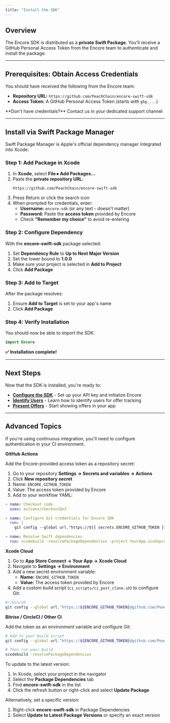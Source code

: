```yaml
---
title: "Install the SDK"
---
```


## Overview

The Encore SDK is distributed as a **private Swift Package**. You'll receive a GitHub Personal Access Token from the Encore team to authenticate and install the package.

---

## Prerequisites: Obtain Access Credentials

You should have received the following from the Encore team:

- **Repository URL:** `https://github.com/PeachChain/encore-swift-sdk`
- **Access Token:** A GitHub Personal Access Token (starts with `ghp_...`)

<Note>
**Don't have credentials?** Contact us in your dedicated support channel  
</Note>


---

## Install via Swift Package Manager

Swift Package Manager is Apple's official dependency manager integrated into Xcode.

### Step 1: Add Package in Xcode

1. In **Xcode**, select **File ▸ Add Packages...**
2. Paste the **private repository URL**:
   ```
   https://github.com/PeachChain/encore-swift-sdk
   ```
3. Press Return or click the search icon
4. When prompted for credentials, enter:
   - **Username:** `encore-sdk` (or any text - doesn't matter)
   - **Password:** Paste the **access token** provided by Encore
   - Check **"Remember my choice"** to avoid re-entering

### Step 2: Configure Dependency

With the **encore-swift-sdk** package selected:

1. Set **Dependency Rule** to **Up to Next Major Version**
2. Set the lower bound to **1.0.0**
3. Make sure your project is selected in **Add to Project**
4. Click **Add Package**

### Step 3: Add to Target

After the package resolves:

1. Ensure **Add to Target** is set to your app's name
2. Click **Add Package**

### Step 4: Verify Installation

You should now be able to import the SDK:

```swift
import Encore
```

**✅ Installation complete!** 

---

## Next Steps

Now that the SDK is installed, you're ready to:

- **[Configure the SDK](./configure)** - Set up your API key and initialize Encore
- **[Identify Users](./user-management)** - Learn how to identify users for offer tracking
- **[Present Offers](./present-offers)** - Start showing offers in your app

---

## Advanced Topics

<Accordion title="CI/CD Configuration">

If you're using continuous integration, you'll need to configure authentication in your CI environment.

**GitHub Actions**

Add the Encore-provided access token as a repository secret:

1. Go to your repository **Settings → Secrets and variables → Actions**
2. Click **New repository secret**
3. Name: `ENCORE_GITHUB_TOKEN`
4. Value: The access token provided by Encore
5. Add to your workflow YAML:

```yaml
- name: Checkout code
  uses: actions/checkout@v3

- name: Configure Git credentials for Encore SDK
  run: |
    git config --global url."https://${{ secrets.ENCORE_GITHUB_TOKEN }}@github.com/PeachChain/".insteadOf "https://github.com/PeachChain/"

- name: Resolve Swift dependencies
  run: xcodebuild -resolvePackageDependencies -project YourApp.xcodeproj
```

**Xcode Cloud**

1. Go to **App Store Connect → Your App → Xcode Cloud**
2. Navigate to **Settings → Environment**
3. Add a new secret environment variable:
   - **Name:** `ENCORE_GITHUB_TOKEN`
   - **Value:** The access token provided by Encore
4. Add a custom build script (`ci_scripts/ci_post_clone.sh`) to configure Git:

```bash
#!/bin/sh
git config --global url."https://${ENCORE_GITHUB_TOKEN}@github.com/PeachChain/".insteadOf "https://github.com/PeachChain/"
```

**Bitrise / CircleCI / Other CI**

Add the token as an environment variable and configure Git:

```bash
# Add to your build script
git config --global url."https://${ENCORE_GITHUB_TOKEN}@github.com/PeachChain/".insteadOf "https://github.com/PeachChain/"

# Then run your build
xcodebuild -resolvePackageDependencies
```

</Accordion>

<Accordion title="Updating to a New Release">

To update to the latest version:

1. In Xcode, select your project in the navigator
2. Select the **Package Dependencies** tab
3. Find **encore-swift-sdk** in the list
4. Click the refresh button or right-click and select **Update Package**

Alternatively, set a specific version:

1. Right-click **encore-swift-sdk** in Package Dependencies
2. Select **Update to Latest Package Versions** or specify an exact version

</Accordion>